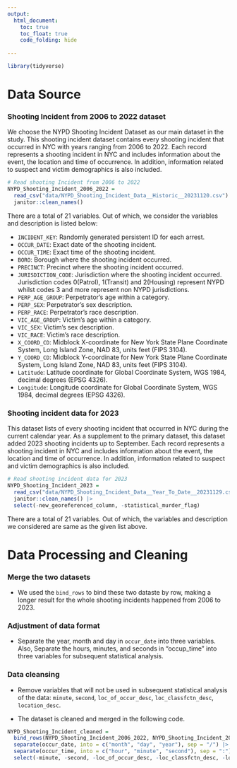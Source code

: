 ```yaml
---
output: 
  html_document:
    toc: true
    toc_float: true
    code_folding: hide
  
---
```


```r
library(tidyverse)
```

# Data Source

### Shooting Incident from 2006 to 2022 dataset

  We choose the NYPD Shooting Incident Dataset as our main dataset in the study. This shooting incident dataset contains every shooting incident that occurred in NYC with years ranging from 2006 to 2022. Each record represents a shooting incident in NYC and includes information about the event, the location and time of occurrence. In addition, information related to suspect and victim demographics is also included.

```r
# Read shooting Incident from 2006 to 2022
NYPD_Shooting_Incident_2006_2022 = 
  read_csv("data/NYPD_Shooting_Incident_Data__Historic__20231120.csv") |>
  janitor::clean_names() 
```

There are a total of 21 variables. Out of which, we consider the variables and description is listed below:

* `INCIDENT_KEY`: Randomly generated persistent ID for each arrest.
* `OCCUR_DATE`: Exact date of the shooting incident.
* `OCCUR_TIME`: Exact time of the shooting incident.
* `BORO`: Borough where the shooting incident occurred.
* `PRECINCT`: Precinct where the shooting incident occurred.
* `JURISDICTION_CODE`: Jurisdiction where the shooting incident occurred. Jurisdiction codes 0(Patrol), 1(Transit) and 2(Housing) represent NYPD whilst codes 3 and more represent non NYPD jurisdictions.
* `PERP_AGE_GROUP`: Perpetrator’s age within a category.
* `PERP_SEX`: Perpetrator’s sex description.
* `PERP_RACE`: Perpetrator’s race description.
* `VIC_AGE_GROUP`: Victim’s age within a category.
* `VIC_SEX`: Victim’s sex description.
* `VIC_RACE`: Victim’s race description.
* `X_COORD_CD`: Midblock X-coordinate for New York State Plane Coordinate System, Long Island Zone, NAD 83, units feet (FIPS 3104).
* `Y_COORD_CD`: Midblock Y-coordinate for New York State Plane Coordinate System, Long Island Zone, NAD 83, units feet (FIPS 3104).
* `Latitude`: Latitude coordinate for Global Coordinate System, WGS 1984, decimal degrees (EPSG 4326).
* `Longitude`: Longitude coordinate for Global Coordinate System, WGS 1984, decimal degrees (EPSG 4326).


### Shooting incident data for 2023

  This dataset lists of every shooting incident that occurred in NYC during the current calendar year. As a supplement to the primary dataset, this dataset added 2023 shooting incidents up to September. Each record represents a shooting incident in NYC and includes information about the event, the location and time of occurrence. In addition, information related to suspect and victim demographics is also included.

```r
# Read shooting incident data for 2023
NYPD_Shooting_Incident_2023 = 
  read_csv("data/NYPD_Shooting_Incident_Data__Year_To_Date__20231129.csv") |>
  janitor::clean_names() |>
  select(-new_georeferenced_column, -statistical_murder_flag)
```

  There are a total of 21 variables. Out of which, the variables and description we considered are same as the given list above.

# Data Processing and Cleaning

### Merge the two datasets
* We used the `bind_rows` to bind these two dataste by row, making a longer result for the whole shooting incidents happened from 2006 to 2023.

### Adjustment of data format
* Separate the year, month and day in `occur_date` into three variables. Also, Separate the hours, minutes, and seconds in "occup_time" into three variables for subsequent statistical analysis.

### Data cleansing
* Remove variables that will not be used in subsequent statistical analysis of the data: `minute`, `second`, `loc_of_occur_desc`, `loc_classfctn_desc`, ` location_desc`.

* The dataset is cleaned and merged in the following code.
```r
NYPD_Shooting_Incident_cleaned = 
  bind_rows(NYPD_Shooting_Incident_2006_2022, NYPD_Shooting_Incident_2023) |>
  separate(occur_date, into = c("month", "day", "year"), sep = "/") |>
  separate(occur_time, into = c("hour", "minute", "second"), sep = ":") |>
  select(-minute, -second, -loc_of_occur_desc, -loc_classfctn_desc, -location_desc)
```




